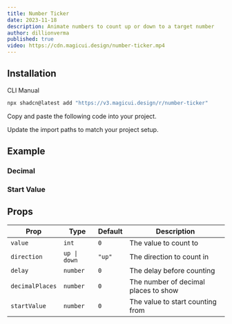 ```yaml
---
title: Number Ticker
date: 2023-11-18
description: Animate numbers to count up or down to a target number
author: dillionverma
published: true
video: https://cdn.magicui.design/number-ticker.mp4
---
```


<ComponentPreview name="number-ticker-demo" />

## Installation

<Tabs defaultValue="cli">

<TabsList>
  <TabsTrigger value="cli">CLI</TabsTrigger>
  <TabsTrigger value="manual">Manual</TabsTrigger>
</TabsList>
<TabsContent value="cli">

```bash
npx shadcn@latest add "https://v3.magicui.design/r/number-ticker"
```

</TabsContent>

<TabsContent value="manual">

<Steps>

<Step>Copy and paste the following code into your project.</Step>

<ComponentSource name="number-ticker" />

<Step>Update the import paths to match your project setup.</Step>

</Steps>

</TabsContent>

</Tabs>

## Example

### Decimal

<ComponentPreview name="number-ticker-decimal-demo" />

### Start Value

<ComponentPreview name="number-ticker-demo-2" />

## Props

| Prop            | Type         | Default | Description                          |
| --------------- | ------------ | ------- | ------------------------------------ |
| `value`         | `int`        | `0`     | The value to count to                |
| `direction`     | `up \| down` | `"up"`  | The direction to count in            |
| `delay`         | `number`     | `0`     | The delay before counting            |
| `decimalPlaces` | `number`     | `0`     | The number of decimal places to show |
| `startValue`    | `number`     | `0`     | The value to start counting from     |
